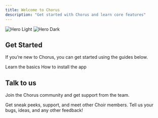 ```yaml
---
title: Welcome to Chorus
description: "Get started with Chorus and learn core features"
---
```


<img
  className="block dark:hidden"
  src="/images/hero-light.png"
  alt="Hero Light"
/>
<img
  className="hidden dark:block"
  src="/images/hero-dark.png"
  alt="Hero Dark"
/>

## Get Started

If you’re new to Chorus, you can get started using the guides below.

<CardGroup cols={2}>
  <Card
    title="Introduction"
    icon="book-open"
    href="/introduction"
  >
    Learn the basics
  </Card>
  <Card
    title="Download"
    icon="download"
    href="/installation"
  >
    How to install the app
  </Card>
</CardGroup>

## Talk to us

Join the Chorus community and get support from the team.

<CardGroup cols={2}>
  <Card
    title="Discord"
    icon="discord"
    href="https://discord.gg/kTWpb6JBvM"
  >
    Get sneak peeks, support, and meet other Choir members.
  </Card>
  <Card
    title="Message the Founders"
    icon="envelope"
    href="mailto:founders@chorus.sh"
  >
  Tell us your bugs, ideas, and any other feedback!
  </Card>
</CardGroup>
